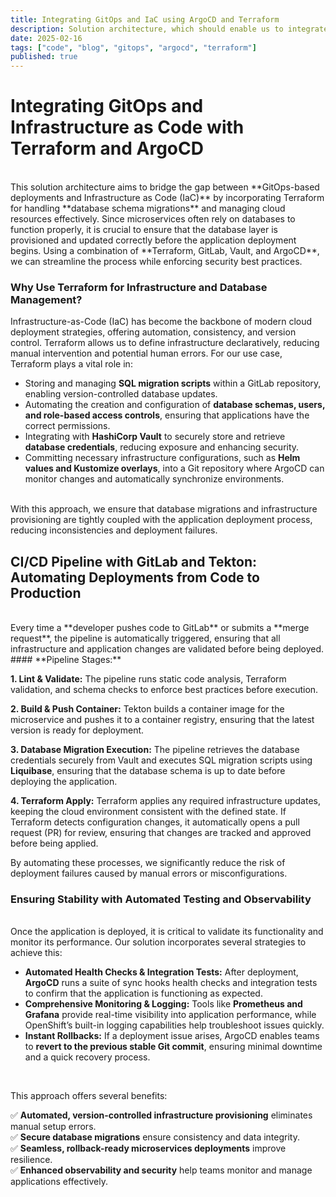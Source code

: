 ```yaml
---
title: Integrating GitOps and IaC using ArgoCD and Terraform
description: Solution architecture, which should enable us to integrate ArgoCD GitOps based deployment of microservices with Terraform together.
date: 2025-02-16
tags: ["code", "blog", "gitops", "argocd", "terraform"]
published: true
---
```


# **Integrating GitOps and Infrastructure as Code with Terraform and ArgoCD**

<br />
This solution architecture aims to bridge the gap between **GitOps-based deployments and Infrastructure as Code (IaC)** by incorporating Terraform for handling **database schema migrations** and managing cloud resources effectively. Since microservices often rely on databases to function properly, it is crucial to ensure that the database layer is provisioned and updated correctly before the application deployment begins. Using a combination of **Terraform, GitLab, Vault, and ArgoCD**, we can streamline the process while enforcing security best practices.
<br />

<ZoomableImage src="/terraform_argo_arch_diagram.png" />

### **Why Use Terraform for Infrastructure and Database Management?**

Infrastructure-as-Code (IaC) has become the backbone of modern cloud deployment strategies, offering automation, consistency, and version control. Terraform allows us to define infrastructure declaratively, reducing manual intervention and potential human errors. For our use case, Terraform plays a vital role in:
<br />


- Storing and managing **SQL migration scripts** within a GitLab repository, enabling version-controlled database updates.
- Automating the creation and configuration of **database schemas, users, and role-based access controls**, ensuring that applications have the correct permissions.
- Integrating with **HashiCorp Vault** to securely store and retrieve **database credentials**, reducing exposure and enhancing security.
- Committing necessary infrastructure configurations, such as **Helm values and Kustomize overlays**, into a Git repository where ArgoCD can monitor changes and automatically synchronize environments.
<br />
With this approach, we ensure that database migrations and infrastructure provisioning are tightly coupled with the application deployment process, reducing inconsistencies and deployment failures.
<br />

## **CI/CD Pipeline with GitLab and Tekton: Automating Deployments from Code to Production**

<br />
Every time a **developer pushes code to GitLab** or submits a **merge request**, the pipeline is automatically triggered, ensuring that all infrastructure and application changes are validated before being deployed.
<br />
#### **Pipeline Stages:**
<br />

 **1. Lint & Validate:** The pipeline runs static code analysis, Terraform validation, and schema checks to enforce best practices before execution.

 **2. Build & Push Container:** Tekton builds a container image for the microservice and pushes it to a container registry, ensuring that the latest version is ready for deployment.

 **3. Database Migration Execution:** The pipeline retrieves the database credentials securely from Vault and executes SQL migration scripts using **Liquibase**, ensuring that the database schema is up to date before deploying the application.

 **4. Terraform Apply:** Terraform applies any required infrastructure updates, keeping the cloud environment consistent with the defined state. If Terraform detects configuration changes, it automatically opens a pull request (PR) for review, ensuring that changes are tracked and approved before being applied.
<br />

By automating these processes, we significantly reduce the risk of deployment failures caused by manual errors or misconfigurations.
<br />
### **Ensuring Stability with Automated Testing and Observability**
<br />
Once the application is deployed, it is critical to validate its functionality and monitor its performance. Our solution incorporates several strategies to achieve this:

- **Automated Health Checks & Integration Tests:** After deployment, **ArgoCD** runs a suite of sync hooks health checks and integration tests to confirm that the application is functioning as expected.
- **Comprehensive Monitoring & Logging:** Tools like **Prometheus and Grafana** provide real-time visibility into application performance, while OpenShift’s built-in logging capabilities help troubleshoot issues quickly.
- **Instant Rollbacks:** If a deployment issue arises, ArgoCD enables teams to **revert to the previous stable Git commit**, ensuring minimal downtime and a quick recovery process.

<br />

This approach offers several benefits:

✅ **Automated, version-controlled infrastructure provisioning** eliminates manual setup errors.  
✅ **Secure database migrations** ensure consistency and data integrity.  
✅ **Seamless, rollback-ready microservices deployments** improve resilience.  
✅ **Enhanced observability and security** help teams monitor and manage applications effectively.  
